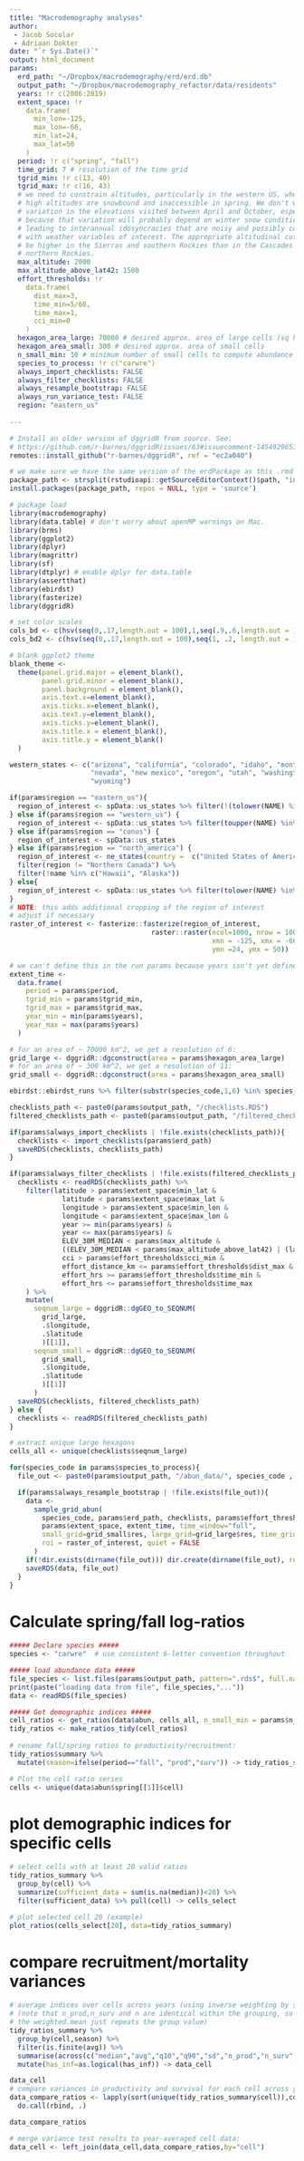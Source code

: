 ```yaml
---
title: "Macrodemography analyses"
author:
 - Jacob Socolar
 - Adriaan Dokter
date: "`r Sys.Date()`"
output: html_document
params:
  erd_path: "~/Dropbox/macrodemography/erd/erd.db"
  output_path: "~/Dropbox/macrodemography_refactor/data/residents"
  years: !r c(2006:2019)
  extent_space: !r
    data.frame(
      min_lon=-125, 
      max_lon=-66, 
      min_lat=24, 
      max_lat=50
    )
  period: !r c("spring", "fall")
  time_grid: 7 # resolution of the time grid
  tgrid_min: !r c(13, 40)
  tgrid_max: !r c(16, 43)
  # we need to constrain altitudes, particularly in the western US, where 
  # high altitudes are snowbound and inaccessible in spring. We don't want huge
  # variation in the elevations visited between April and October, especially
  # because that variation will probably depend on winter snow conditions, 
  # leading to interannual idosyncracies that are noisy and possibly correlated
  # with weather variables of interest. The appropriate altitudinal cutoff will
  # be higher in the Sierras and southern Rockies than in the Cascades and
  # northern Rockies.
  max_altitude: 2000
  max_altitude_above_lat42: 1500
  effort_thresholds: !r
    data.frame(
      dist_max=3, 
      time_min=5/60, 
      time_max=1, 
      cci_min=0
    )
  hexagon_area_large: 70000 # desired approx. area of large cells (sq km)
  hexagon_area_small: 300 # desired approx. area of small cells
  n_small_min: 10 # minimum number of small cells to compute abundance index for large cell
  species_to_process: !r c("carwre")
  always_import_checklists: FALSE
  always_filter_checklists: FALSE
  always_resample_bootstrap: FALSE
  always_run_variance_test: FALSE
  region: "eastern_us"
  
---
```


```r
# Install an older version of dggridR from source. See:
# https://github.com/r-barnes/dggridR/issues/63#issuecomment-1454929653
remotes::install_github("r-barnes/dggridR", ref = "ec2a040")

# we make sure we have the same version of the erdPackage as this .rmd
package_path <- strsplit(rstudioapi::getSourceEditorContext()$path, "inst")[[1]][1]
install.packages(package_path, repos = NULL, type = 'source')

# package load
library(macrodemography)
library(data.table) # don't worry about openMP warnings on Mac.
library(brms)
library(ggplot2)
library(dplyr)
library(magrittr)
library(sf)
library(dtplyr) # enable dplyr for data.table
library(assertthat)
library(ebirdst)
library(fasterize)
library(dggridR)

```

```r
# set color scales
cols_bd <- c(hsv(seq(0,.17,length.out = 100),1,seq(.9,.6,length.out = 100)), hsv(seq(.45,.65, length.out = 100),1,seq(.6,1,length.out = 100)))
cols_bd2 <- c(hsv(seq(0,.17,length.out = 100),seq(1, .2, length.out = 100),.9), hsv(seq(.45,.65, length.out = 100),seq(.2, 1, length.out = 100),.9))

# blank ggplot2 theme
blank_theme <-
  theme(panel.grid.major = element_blank(),
        panel.grid.minor = element_blank(),
        panel.background = element_blank(),
        axis.text.x=element_blank(),
        axis.ticks.x=element_blank(),
        axis.text.y=element_blank(),
        axis.ticks.y=element_blank(),
        axis.title.x = element_blank(),
        axis.title.y = element_blank()
  )

western_states <- c("arizona", "california", "colorado", "idaho", "montana",
                    "nevada", "new mexico", "oregon", "utah", "washington",
                    "wyoming")

if(params$region == "eastern_us"){
  region_of_interest <- spData::us_states %>% filter(!(tolower(NAME) %in% western_states))
} else if(params$region == "western_us") {
  region_of_interest <- spData::us_states %>% filter(toupper(NAME) %in% western_states)
} else if(params$region == "conus") {  
  region_of_interest <- spData::us_states
} else if(params$region == "north_america") {
  region_of_interest <- ne_states(country =  c("United States of America","Canada"), returnclass = "sf") %>%
  filter(region != "Northern Canada") %>% 
  filter(!name %in% c("Hawaii", "Alaska"))
} else{
  region_of_interest <- spData::us_states %>% filter(tolower(NAME) %in% params$region)
}
# NOTE: this adds additional cropping of the region of interest
# adjust if necessary
raster_of_interest <- fasterize::fasterize(region_of_interest,
                                   raster::raster(ncol=1000, nrow = 1000, 
                                                  xmn = -125, xmx = -66, 
                                                  ymn =24, ymx = 50))
```


```r
# we can't define this in the run params because years isn't yet defined
extent_time <-
  data.frame(
    period = params$period,
    tgrid_min = params$tgrid_min, 
    tgrid_max = params$tgrid_max, 
    year_min = min(params$years), 
    year_max = max(params$years)
  )

```


```r
# for an area of ~ 70000 km^2, we get a resolution of 6:
grid_large <- dggridR::dgconstruct(area = params$hexagon_area_large)
# for an area of ~ 300 km^2, we get a resolution of 11:
grid_small <- dggridR::dgconstruct(area = params$hexagon_area_small)

```

```r
ebirdst::ebirdst_runs %>% filter(substr(species_code,1,6) %in% species_codes$six)

```

```r
checklists_path <- paste0(params$output_path, "/checklists.RDS")
filtered_checklists_path <- paste0(params$output_path, "/filtered_checklists.RDS")

if(params$always_import_checklists | !file.exists(checklists_path)){
  checklists <- import_checklists(params$erd_path)
  saveRDS(checklists, checklists_path)
}

if(params$always_filter_checklists | !file.exists(filtered_checklists_path)){
  checklists <- readRDS(checklists_path) %>%
    filter(latitude > params$extent_space$min_lat &
             latitude < params$extent_space$max_lat &
             longitude > params$extent_space$min_lon &
             longitude < params$extent_space$max_lon &
             year >= min(params$years) &
             year <= max(params$years) &
             ELEV_30M_MEDIAN < params$max_altitude &
             ((ELEV_30M_MEDIAN < params$max_altitude_above_lat42) | (latitude < 42)) &
             cci > params$effort_thresholds$cci_min &
             effort_distance_km <= params$effort_thresholds$dist_max &
             effort_hrs >= params$effort_thresholds$time_min &
             effort_hrs <= params$effort_thresholds$time_max
    ) %>%
    mutate(
      seqnum_large = dggridR::dgGEO_to_SEQNUM(
        grid_large, 
        .$longitude,
        .$latitude
        )[[1]],
      seqnum_small = dggridR::dgGEO_to_SEQNUM(
        grid_small, 
        .$longitude,
        .$latitude
        )[[1]]
      )
  saveRDS(checklists, filtered_checklists_path)
} else {
  checklists <- readRDS(filtered_checklists_path)
}

# extract unique large hexagons
cells_all <- unique(checklists$seqnum_large)

```

```r
for(species_code in params$species_to_process){
  file_out <- paste0(params$output_path, "/abun_data/", species_code , ".rds")

  if(params$always_resample_bootstrap | !file.exists(file_out)){
    data <- 
      sample_grid_abun(
        species_code, params$erd_path, checklists, params$effort_thresholds, 
        params$extent_space, extent_time, time_window="full", 
        small_grid=grid_small$res, large_grid=grid_large$res, time_grid=7, 
        roi = raster_of_interest, quiet = FALSE
      )
    if(!dir.exists(dirname(file_out))) dir.create(dirname(file_out), recursive = TRUE)
    saveRDS(data, file_out)
  }
}

```

# Calculate spring/fall log-ratios 

```r
##### Declare species #####
species <- "carwre"  # use consistent 6-letter convention throughout

##### load abundance data #####
file_species <- list.files(params$output_path, pattern=".rds$", full.names=T) %>% as_tibble %>% filter(grepl(species,value)) %>% pull(value)
print(paste("loading data from file", file_species,"..."))
data <- readRDS(file_species)

##### Get demographic indices #####
cell_ratios <- get_ratios(data$abun, cells_all, n_small_min = params$n_small_min)
tidy_ratios <- make_ratios_tidy(cell_ratios)
  
# rename fall/spring ratios to productivity/recruitment:
tidy_ratios$summary %>%
  mutate(season=ifelse(period=="fall", "prod","surv")) -> tidy_ratios_summary

# Plot the cell ratio series
cells <- unique(data$abun$spring[[1]]$cell)


```

# plot demographic indices for specific cells
```r
# select cells with at least 20 valid ratios
tidy_ratios_summary %>%
  group_by(cell) %>%
  summarize(sufficient_data = sum(is.na(median))<20) %>%  
  filter(sufficient_data) %>% pull(cell) -> cells_select

# plot selected cell 20 (example)
plot_ratios(cells_select[20], data=tidy_ratios_summary)
```


# compare recruitment/mortality variances

```r
# average indices over cells across years (using inverse weighting by sd)
# (note that n_prod,n_surv and n are identical within the grouping, so
# the weighted.mean just repeats the group value)
tidy_ratios_summary %>%
  group_by(cell,season) %>%
  filter(is.finite(avg)) %>%
  summarise(across(c("median","avg","q10","q90","sd","n_prod","n_surv","n", "has_inf"), \(x) weighted.mean(x, 1/sd, na.rm=TRUE)), .groups="drop_last") %>%
  mutate(has_inf=as.logical(has_inf)) -> data_cell

data_cell
# compare variances in productivity and survival for each cell across years:
data_compare_ratios <- lapply(sort(unique(tidy_ratios_summary$cell)),compare_ratio_variances, data=tidy_ratios_summary)  %>%
  do.call(rbind, .)

data_compare_ratios

# merge variance test results to year-averaged cell data:
data_cell <- left_join(data_cell,data_compare_ratios,by="cell")


```
